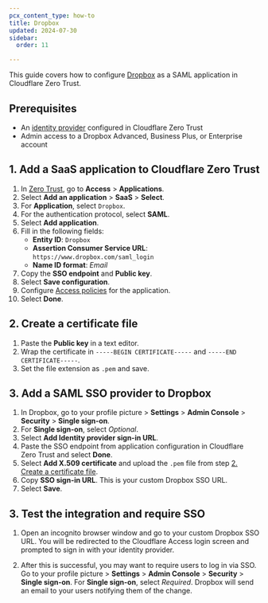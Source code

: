 ```yaml
---
pcx_content_type: how-to
title: Dropbox
updated: 2024-07-30
sidebar:
  order: 11

---
```


This guide covers how to configure [Dropbox](https://help.dropbox.com/security/sso-admin) as a SAML application in Cloudflare Zero Trust.

## Prerequisites

* An [identity provider](/cloudflare-one/identity/idp-integration/) configured in Cloudflare Zero Trust
* Admin access to a Dropbox  Advanced, Business Plus, or Enterprise account

## 1. Add a SaaS application to Cloudflare Zero Trust

1. In [Zero Trust](https://one.dash.cloudflare.com), go to **Access** > **Applications**.
2. Select **Add an application** > **SaaS** > **Select**.
3. For **Application**, select `Dropbox`.
4. For the authentication protocol, select **SAML**.
5. Select **Add application**.
6. Fill in the following fields:
   * **Entity ID**: `Dropbox`
   * **Assertion Consumer Service URL**: `https://www.dropbox.com/saml_login`
   * **Name ID format**: *Email*
7. Copy the **SSO endpoint** and **Public key**.
8. Select **Save configuration**.
9. Configure [Access policies](/cloudflare-one/policies/access/) for the application.
10. Select **Done**.

## 2. Create a certificate file

1. Paste the **Public key** in a text editor.
2. Wrap the certificate in `-----BEGIN CERTIFICATE-----` and `-----END CERTIFICATE-----`.
3. Set the file extension as `.pem` and save.

## 3. Add a SAML SSO provider to Dropbox

1. In Dropbox, go to your profile picture > **Settings** > **Admin Console** > **Security** > **Single sign-on**.
2. For **Single sign-on**, select *Optional*.
3. Select **Add Identity provider sign-in URL**.
4. Paste the SSO endpoint from application configuration in Cloudflare Zero Trust and select **Done**.
5. Select **Add X.509 certificate** and upload the `.pem` file from step [2. Create a certificate file](#2-create-a-certificate-file).
6. Copy **SSO sign-in URL**. This is your custom Dropbox SSO URL.
7. Select **Save**.

## 3. Test the integration and require SSO

1. Open an incognito browser window and go to your custom Dropbox SSO URL. You will be redirected to the Cloudflare Access login screen and prompted to sign in with your identity provider.

2. After this is successful, you may want to require users to log in via SSO. Go to your profile picture > **Settings** > **Admin Console** > **Security** > **Single sign-on**. For **Single sign-on**, select *Required*. Dropbox will send an email to your users notifying them of the change.
